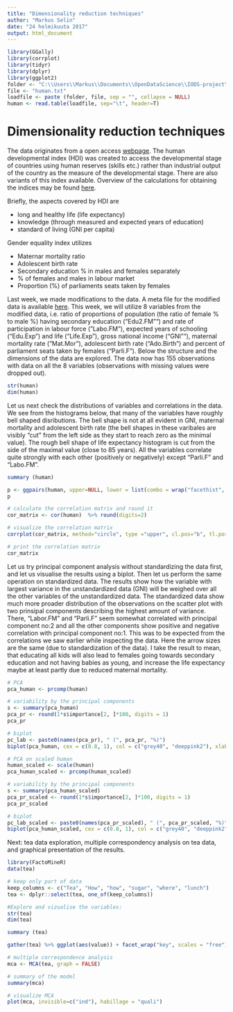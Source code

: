 ```yaml
---
title: "Dimensionality reduction techniques"
author: "Markus Selin"
date: "24 helmikuuta 2017"
output: html_document
---
```


```r
library(GGally)
library(corrplot)
library(tidyr)
library(dplyr)
library(ggplot2)
folder <- "C:\\Users\\Markus\\Documents\\OpenDataScience\\IODS-project\\data\\"
file <- "human.txt"
loadfile <- paste (folder, file, sep = "", collapse = NULL)
human <- read.table(loadfile, sep="\t", header=T)
```

# Dimensionality reduction techniques

The data originates from a open access [webpage](http://hdr.undp.org/en/content/human-development-index-hdi). The human developmental index (HDI) was created to access the developmental stage of countries using human reserves (skills etc.) rather than industrial output of the country as the measure of the developmental stage. There are also variants of this index available. Overview of the calculations for obtaining the indices may be found [here](http://hdr.undp.org/sites/default/files/hdr2015_technical_notes.pdf). 

Briefly, the aspects covered by HDI are 

* long and healthy life (life expectancy)
* knowledge (through measured and expected years of education)
* standard of living (GNI per capita)

Gender equality index utilizes

* Maternar mortality ratio
* Adolescent birth rate
* Secondary education % in males and females separately
* % of females and males in labour market
* Proportion (%) of parliaments seats taken by females

Last week, we made modifications to the data. A meta file for the modified data is available [here](https://raw.githubusercontent.com/TuomoNieminen/Helsinki-Open-Data-Science/master/datasets/human_meta.txt). This week, we will utilize 8 variables from the modified data, i.e. ratio of proportions of population (the ratio of female % to male %) having secondary education ("Edu2.FM"") and rate of participation in labour force ("Labo.FM"), expected years of schooling ("Edu.Exp") and life ("Life.Exp"), gross national income ("GNI""), maternal mortality rate ("Mat.Mor"), adolescent birth rate ("Ado.Birth") and percent of parliament seats taken by females ("Parli.F"). Below the structure and the dimensions of the data are explored. The data now has 155 observations with data on all the 8 variables (observations with missing values were dropped out).

```r
str(human)
dim(human)
```

Let us next check the distributions of variables and correlations in the data. We see from the histograms below, that many of the variables have roughly bell shaped disributions. The bell shape is not at all evident in GNI, maternal mortality and adolescent birth rate (the bell shapes in these varibales are visibly "cut" from the left side as they start to reach zero as the minimal value). The rough bell shape of life expectancy histogram is cut from the side of the maximal value (close to 85 years). All the variables correlate quite strongly with each other (positively or negatively) except "Parli.F" and "Labo.FM".
```r
summary (human)

p <- ggpairs(human, upper=NULL, lower = list(combo = wrap("facethist", bins = 20)))
p
```

```r
# calculate the correlation matrix and round it
cor_matrix <- cor(human)  %>% round(digits=2)

# visualize the correlation matrix
corrplot(cor_matrix, method="circle", type ="upper", cl.pos="b", tl.pos="d", tl.cex=0.6)

# print the correlation matrix
cor_matrix
```

Let us try principal component analysis without standardizing the data first, and let us visualise the results using a biplot. Then let us perform the same operation on standardized data. The results show how the variable with largest variance in the unstandardized data (GNI) will be weighed over all the other variables of the unstandardized data. The standardized data show much more proader distribution of the observations on the scatter plot with two prinsipal components describing the highest amount of variance. There, "Labor.FM" and "Parli.F" seem somewhat correlated with principal component no:2 and all the other components show positive and negative correlation with principal component no:1. This was to be expected from the correlations we saw earlier while inspecting the data. Here the arrow sizes are the same (due to standardization of the data). I take the result to mean, that educating all kids will also lead to females going towards secondary education and not having babies as young, and increase the life expectancy maybe at least partly due to reduced maternal mortality. 

```r
# PCA
pca_human <- prcomp(human)

# variability by the principal components
s <- summary(pca_human)
pca_pr <- round(1*s$importance[2, ]*100, digits = 1)
pca_pr

# biplot
pc_lab <- paste0(names(pca_pr), " (", pca_pr, "%)")
biplot(pca_human, cex = c(0.8, 1), col = c("grey40", "deeppink2"), xlab = pc_lab[1], ylab = pc_lab[2])

```

```r
# PCA on scaled human
human_scaled <- scale(human)
pca_human_scaled <- prcomp(human_scaled)

# variability by the principal components
s <- summary(pca_human_scaled)
pca_pr_scaled <- round(1*s$importance[2, ]*100, digits = 1)
pca_pr_scaled

# biplot
pc_lab_scaled <- paste0(names(pca_pr_scaled), " (", pca_pr_scaled, "%)")
biplot(pca_human_scaled, cex = c(0.8, 1), col = c("grey40", "deeppink2"), xlab = pc_lab_scaled[1], ylab = pc_lab_scaled[2])

```

Next: tea data exploration, multiple correspondency analysis on tea data, and graphical presentation of the results.

```r
library(FactoMineR)
data(tea)

# keep only part of data
keep_columns <- c("Tea", "How", "how", "sugar", "where", "lunch")
tea <- dplyr::select(tea, one_of(keep_columns))

#Explore and vizualise the variables:
str(tea)
dim(tea)

summary (tea)

gather(tea) %>% ggplot(aes(value)) + facet_wrap("key", scales = "free") + geom_bar() + theme(axis.text.x = element_text(angle = 45, hjust = 1, size = 8))

```



```r
# multiple correspondence analysis
mca <- MCA(tea, graph = FALSE)

# summary of the model
summary(mca)

# visualize MCA
plot(mca, invisible=c("ind"), habillage = "quali")
```

